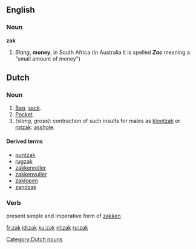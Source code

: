 {{see|Zak}}

==English==
===Noun===
'''zak'''

#''Slang'', '''money''', in South Africa (in Australia it is spelled ''' ''Zac'' ''' meaning a "small amount of money")

==Dutch==
===Noun===
{{nl-noun|zakken|zakje}} {{m}}

#[[bag|Bag]], [[sack]].
#[[pocket|Pocket]].
#''(slang, gross):'' contraction of such insults for males as [[klootzak]] or [[rotzak]]: [[asshole]].

====Derived terms====
* [[puntzak]]
* [[rugzak]]
* [[zakkenroller]]
* [[zakkenvuller]]
* [[zaklopen]]
* [[zandzak]]

===Verb===
present simple and imperative form of [[zakken]]

[[Category:Dutch nouns]]

[[fr:zak]]
[[id:zak]]
[[ku:zak]]
[[nl:zak]]
[[ru:zak]]